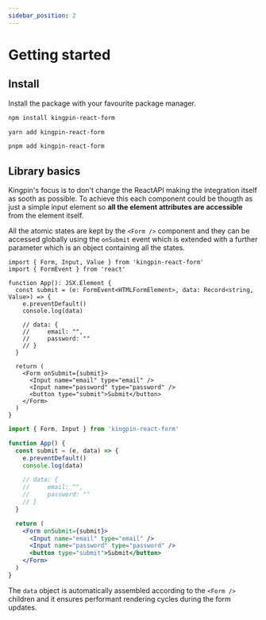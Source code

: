 ```yaml
---
sidebar_position: 2
---
```



# Getting started

## Install

Install the package with your favourite package manager.

<Tabs>
<TabItem value="npm" label="npm">

```bash
npm install kingpin-react-form
```

</TabItem>
<TabItem value="yarn" label="yarn">

```bash
yarn add kingpin-react-form
```

</TabItem>
<TabItem value="pnpm" label="pnpm">

```bash
pnpm add kingpin-react-form
```

</TabItem>
</Tabs>

## Library basics

Kingpin's focus is to don't change the ReactAPI making the integration itself as sooth as possible.
To achieve this each component could be thougth as just a simple input element so **all the element attributes
are accessible** from the element itself.

All the atomic states are kept by the `<Form />` component and they can be accessed globally using the
`onSubmit` event which is extended with a further parameter which is an object containing all the states.

<Tabs>
<TabItem value="typescript" label="Typescript">

```tsx
import { Form, Input, Value } from 'kingpin-react-form'
import { FormEvent } from 'react'

function App(): JSX.Element {
  const submit = (e: FormEvent<HTMLFormElement>, data: Record<string, Value>) => {
    e.preventDefault()
    console.log(data)

    // data: {
    //     email: "",
    //     password: ""
    // }
  }

  return (
    <Form onSubmit={submit}>
      <Input name="email" type="email" />
      <Input name="password" type="password" />
      <button type="submit">Submit</button>
    </Form>
  )
}
```

</TabItem>
<TabItem value="javascript" label="Javascript">

```jsx
import { Form, Input } from 'kingpin-react-form'

function App() {
  const submit = (e, data) => {
    e.preventDefault()
    console.log(data)

    // data: {
    //     email: "",
    //     password: ""
    // }
  }

  return (
    <Form onSubmit={submit}>
      <Input name="email" type="email" />
      <Input name="password" type="password" />
      <button type="submit">Submit</button>
    </Form>
  )
}
```

</TabItem>
</Tabs>

The `data` object is automatically assembled according to the `<Form />` children and it ensures
performant rendering cycles during the form updates.
